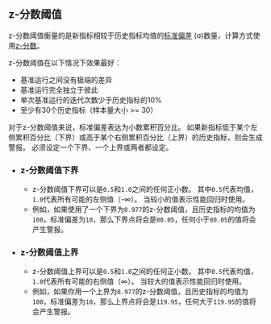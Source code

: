## z-分数阈值

z-分数阈值衡量的是新指标相较于历史指标均值的[标准偏差](https://en.wikipedia.org/wiki/Standard_deviation) (σ)数量，计算方式使用[z-分数](https://en.wikipedia.org/wiki/Standard_score)。

z-分数阈值在以下情况下效果最好：
- 基准运行之间没有极端的差异
- 基准运行完全独立于彼此
- 单次基准运行的迭代次数少于历史指标的10%
- 至少有30个历史指标（样本量大小 >= 30）

对于z-分数阈值来说，标准偏差表达为小数累积百分比。
如果新指标低于某个左侧累积百分比（下界）或高于某个右侧累积百分比（上界）的历史指标，则会生成警报。
必须设定一个下界、一个上界或两者都设定。

- ### z-分数阈值下界
  - z-分数阈值下界可以是`0.5`和`1.0`之间的任何正小数。
其中`0.5`代表均值，`1.0`代表所有可能的左侧值（-∞）。
当较小的值表示性能回归时使用。
  - 例如，如果使用了一个下界为`0.977`的z-分数阈值，且历史指标的均值为`100`，标准偏差为`10`，那么下界点将会是`80.05`，任何小于`80.05`的值将会产生警报。
- ### z-分数阈值上界
  - z-分数阈值上界可以是`0.5`和`1.0`之间的任何正小数。
其中`0.5`代表均值，`1.0`代表所有可能的右侧值（∞）。
当较大的值表示性能回归时使用。
  - 例如，如果你用一个上界为`0.977`的z-分数阈值，且历史指标的均值为`100`，标准偏差为`10`，那么上界点将会是`119.95`，任何大于`119.95`的值将会产生警报。